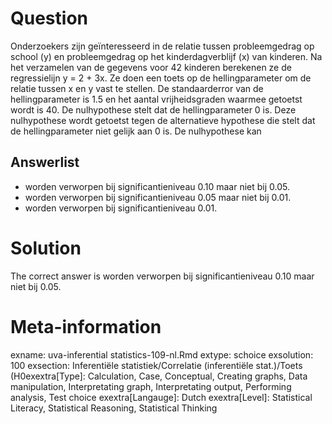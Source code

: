 Question
========

Onderzoekers zijn geïnteresseerd in de relatie tussen probleemgedrag op school (y) en probleemgedrag op het kinderdagverblijf (x) van kinderen. Na het verzamelen van de gegevens voor 42 kinderen berekenen ze de regressielijn y = 2 + 3x. Ze doen een toets op de hellingparameter om de relatie tussen x en y vast te stellen. De standaarderror van de hellingparameter is 1.5 en het aantal vrijheidsgraden waarmee getoetst wordt is 40. De nulhypothese stelt dat de hellingparameter 0 is. Deze nulhypothese wordt getoetst tegen de alternatieve hypothese die stelt dat de hellingparameter niet gelijk aan 0 is. De nulhypothese kan 

Answerlist
----------
* worden verworpen bij significantieniveau 0.10 maar niet bij 0.05.
* worden verworpen bij significantieniveau 0.05 maar niet bij 0.01.
* worden verworpen bij significantieniveau 0.01.

Solution
========

The correct answer is  worden verworpen bij significantieniveau 0.10 maar niet bij 0.05. 

Meta-information
================
exname: uva-inferential statistics-109-nl.Rmd 
extype: schoice 
exsolution: 100 
exsection: Inferentiële statistiek/Correlatie (inferentiële stat.)/Toets (H0exextra[Type]: Calculation, Case, Conceptual, Creating graphs, Data manipulation, Interpretating graph, Interpretating output, Performing analysis, Test choice 
exextra[Langauge]: Dutch 
exextra[Level]: Statistical Literacy, Statistical Reasoning, Statistical Thinking 
